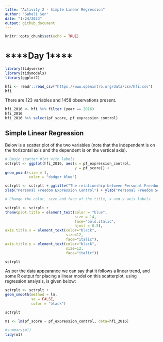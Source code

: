 ```yaml
---
title: "Activity 2 - Simple Linear Regression"
author: "Saheli Sen"
date: "1/24/2023"
output: github_document
---
```



```r
knitr::opts_chunk$set(echo = TRUE)
```

# ****Day 1****

```r
library(tidyverse)
library(tidymodels)
library(ggplot2)
```

```r
hfi <- readr::read_csv("https://www.openintro.org/data/csv/hfi.csv")
hfi
```

There are 123 variables and 1458 observations present.

```r
hfi_2016 <- hfi %>% filter (year == 2016)
hfi_2016
hfi_2016 %>% select(pf_score, pf_expression_control)
```

## Simple Linear Regression

Below is a scatter plot of the two variables (note that the independent is on the horizontal axis and the dependent is on the vertical axis).

```r

# Basic scatter plot with labels
sctrplt <- ggplot(hfi_2016, aes(x = pf_expression_control, 
                                y = pf_score)) + 
geom_point(size = 1, 
           color = "dodger blue")

sctrplt <- sctrplt + ggtitle("The relationship between Personal Freedom Score & Expression Control \n ") +
xlab("Personal Freedom Expression Control") + ylab("Personal Freedom Score")

# Change the color, size and face of the title, x and y axis labels

sctrplt <- sctrplt + 
theme(plot.title = element_text(color = "blue", 
                                size = 14,
                                face="bold.italic", 
                                hjust = 0.5),
axis.title.x = element_text(color="black", 
                            size=12, 
                            face="italic"),
axis.title.y = element_text(color="black", 
                            size=12, 
                            face="italic"))

sctrplt

```

As per the data appearance we can say that it follows a linear trend, and some R output for placing a linear model on this scatterplot, using regression analysis, is given below:

```r

sctrplt <- sctrplt + 
geom_smooth(method = lm, 
            se = FALSE, 
            color = "black")

sctrplt
```

```r
m1 <- lm(pf_score ~ pf_expression_control, data=hfi_2016)

#summary(m1)
tidy(m1)
```

